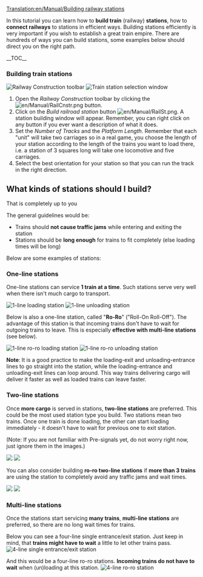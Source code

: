 [[Translation:en/Manual/Building railway stations]]

{{en/Manual/Tutorial/Navigation}}
In this tutorial you can learn how to '''build train''' (railway) '''stations''', how to '''connect railways''' to stations in efficient ways. Building stations efficiently is very important if you wish to establish a great train empire. There are hundreds of ways you can build stations, some examples below should direct you on the right path.

__TOC__

===Building train stations===
[[File:en/Manual/Railroad Construction.png|frame|left|Railway Construction toolbar]]
[[File:en/Manual/Stationgui.png|frame|left|Train station selection window]]
#Open the ''Railway Construction'' toolbar by clicking the [[File:en/Manual/RailCnstr.png]] button.
#Click on the ''Build railroad station'' button [[File:en/Manual/RailSt.png]]. A station building window will appear. Remember, you can right click on any button if you ever want a description of what it does.
#Set the ''Number of Tracks'' and the ''Platform Length''. Remember that each "unit" will take two carriages so in a real game, you choose the length of your station according to the length of the trains you want to load there, i.e. a station of 3 squares long will take one locomotive and five carriages.
#Select the best orientation for your station so that you can run the track in the right direction.
{{en/-}}

== What kinds of stations should I build? ==

That is completely up to you

The general guidelines would be:
* Trains should '''not cause traffic jams''' while entering and exiting the station
* Stations should be '''long enough''' for trains to fit completely (else loading times will be long)

Below are some examples of stations:

=== One-line stations ===

One-line stations can service '''1 train at a time'''. Such stations serve very well when there isn't much cargo to transport.

[[File:en/Manual/RailStTut One str coal.png|none|frame|1-line loading station]]
[[File:en/Manual/RailStTut One str pow.png|none|frame|1-line unloading station]]

Below is also a one-line station, called "'''Ro-Ro'''" ("Roll-On Roll-Off"). The advantage of this station is that incoming trains don't have to wait for outgoing trains to leave. This is especially '''effective with multi-line stations''' (see below).

[[File:en/Manual/RailStTut One aro coal.png|none|frame|1-line ro-ro loading station]]
[[File:en/Manual/RailStTut One aro pow.png|none|frame|1-line ro-ro unloading station]]


'''Note''': It is a good practice to make the loading-exit and unloading-entrance lines to go straight into the station, while the loading-entrance and unloading-exit lines can loop around. This way trains delivering cargo will deliver it faster as well as loaded trains can leave faster.

=== Two-line stations ===

Once '''more cargo''' is served in stations, '''two-line stations''' are preferred. This could be the most used station type you build. Two stations mean two trains. Once one train is done loading, the other can start loading immediately - it doesn't have to wait for previous one to exit station.

(Note: If you are not familiar with Pre-signals yet, do not worry right now, just ignore them in the images.)

[[File:en/Manual/RailStTut Two str coal.png|none|frame|]]
[[File:en/Manual/RailStTut Two str pow.png|none|frame|]]

You can also consider building '''ro-ro two-line stations''' if '''more than 3 trains''' are using the station to completely avoid any traffic jams and wait times.

[[File:en/Manual/RailStTut Two aro coal.png|none|frame|]]
[[File:en/Manual/RailStTut Two aro pow.png|none|frame|]]

=== Multi-line stations ===

Once the stations start servicing '''many trains''', '''multi-line stations''' are preferred, so there are no long wait times for trains.

Below you can see a four-line single entrance/exit station. Just keep in mind, that '''trains might have to wait''' a little to let other trains pass.
[[File:en/Manual/RailStTut Four str ore.png|none|frame|4-line single entrance/exit station]]

And this would be a four-line ro-ro stations. '''Incoming trains do not have to wait''' when (un)loading at this station.
[[File:en/Manual/RailStTut Four aro ore.png|none|frame|4-line ro-ro station]]
